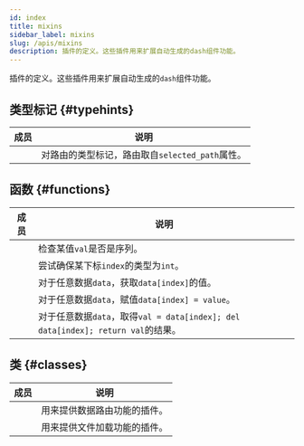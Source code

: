 ```yaml
---
id: index
title: mixins
sidebar_label: mixins
slug: /apis/mixins
description: 插件的定义。这些插件用来扩展自动生成的dash组件功能。
---
```



<APITopBar type="module" isPrivate={true} source="mixins.py" />

插件的定义。这些插件用来扩展自动生成的`dash`组件功能。

## 类型标记 {#typehints}

|                                 成员                                  | <center>说明</center>                           |
| :-------------------------------------------------------------------: | :---------------------------------------------- |
| [<IconObjType type="type" hasText={true} text="Route"/>](./Route.mdx) | 对路由的类型标记，路由取自`selected_path`属性。 |

## 函数 {#functions}

|                                               成员                                                | <center>说明</center>                                                            |
| :-----------------------------------------------------------------------------------------------: | :------------------------------------------------------------------------------- |
|         [<IconObjType type="func" hasText={true} text="is_sequence"/>](./is_sequence.mdx)         | 检查某值`val`是否是序列。                                                        |
| [<IconObjType type="func" hasText={true} text="sanitize_list_index"/>](./sanitize_list_index.mdx) | 尝试确保某下标`index`的类型为`int`。                                             |
|  [<IconObjType type="func" hasText={true} text="get_item_of_object"/>](./get_item_of_object.mdx)  | 对于任意数据`data`，获取`data[index]`的值。                                      |
|  [<IconObjType type="func" hasText={true} text="set_item_of_object"/>](./set_item_of_object.mdx)  | 对于任意数据`data`，赋值`data[index] = value`。                                  |
|  [<IconObjType type="func" hasText={true} text="pop_item_of_object"/>](./pop_item_of_object.mdx)  | 对于任意数据`data`，取得`val = data[index]; del data[index]; return val`的结果。 |

## 类 {#classes}

|                                           成员                                           | <center>说明</center>        |
| :--------------------------------------------------------------------------------------: | :--------------------------- |
| [<IconObjType type="class" hasText={true} text="MixinDataRoute"/>](./MixinDataRoute.mdx) | 用来提供数据路由功能的插件。 |
|      [<IconObjType type="class" hasText={true} text="MixinFile"/>](./MixinFile.mdx)      | 用来提供文件加载功能的插件。 |
